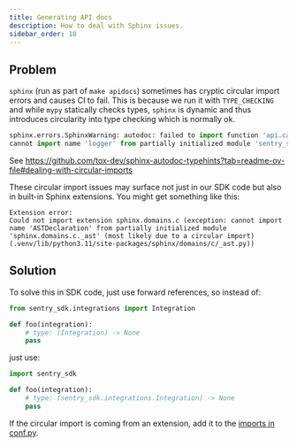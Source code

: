 ```yaml
---
title: Generating API docs
description: How to deal with Sphinx issues.
sidebar_order: 10
---
```


## Problem

`sphinx` (run as part of `make apidocs`) sometimes has cryptic circular import errors and causes CI to fail. This is because we run it with `TYPE_CHECKING` and while `mypy` statically checks types, `sphinx`  is dynamic and thus introduces circularity into type checking which is normally ok.

```python
sphinx.errors.SphinxWarning: autodoc: failed to import function 'api.capture_event' from module 'sentry_sdk'; the following exception was raised:
cannot import name 'logger' from partially initialized module 'sentry_sdk.utils' (most likely due to a circular import) (/home/runner/work/sentry-python/sentry-python/sentry_sdk/utils.py)
```

See https://github.com/tox-dev/sphinx-autodoc-typehints?tab=readme-ov-file#dealing-with-circular-imports

These circular import issues may surface not just in our SDK code but also in built-in Sphinx extensions. You might get something like this:

```
Extension error:
Could not import extension sphinx.domains.c (exception: cannot import name 'ASTDeclaration' from partially initialized module 'sphinx.domains.c._ast' (most likely due to a circular import) (.venv/lib/python3.11/site-packages/sphinx/domains/c/_ast.py))
```

## Solution

To solve this in SDK code, just use forward references, so instead of:

```python
from sentry_sdk.integrations import Integration

def foo(integration):
    # type: (Integration) -> None
    pass
```

just use:

```python
import sentry_sdk

def foo(integration):
    # type: (sentry_sdk.integrations.Integration) -> None
    pass
```

If the circular import is coming from an extension, add it to the [imports in conf.py](https://github.com/getsentry/sentry-python/blob/302457dec22bd105beb849e98324f653d8c7b5f0/docs/conf.py#L6-L12).
